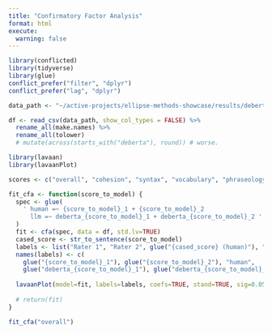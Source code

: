 ```yaml
---
title: "Confirmatory Factor Analysis"
format: html
execute:
  warning: false
---
```


```r
library(conflicted)  
library(tidyverse)
library(glue)
conflict_prefer("filter", "dplyr")
conflict_prefer("lag", "dplyr")
```


```r
data_path <- "~/active-projects/ellipse-methods-showcase/results/deberta-cfa.csv"

df <- read_csv(data_path, show_col_types = FALSE) %>% 
  rename_all(make.names) %>% 
  rename_all(tolower)
  # mutate(across(starts_with("deberta"), round)) # worse.
```


```r
library(lavaan)
library(lavaanPlot)

scores <- c("overall", "cohesion", "syntax", "vocabulary", "phraseology", "grammar", "conventions")

fit_cfa <- function(score_to_model) {
  spec <- glue(
    ' human =~ {score_to_model}_1 + {score_to_model}_2
      llm =~ deberta_{score_to_model}_1 + deberta_{score_to_model}_2 '
  )
  fit <- cfa(spec, data = df, std.lv=TRUE)
  cased_score <- str_to_sentence(score_to_model)
  labels <- list("Rater 1", "Rater 2", glue("{cased_score} (human)"), "DeBERTa 1", "DeBERTa 2", glue("{cased_score} (LLM)"))
  names(labels) <- c(
    glue("{score_to_model}_1"), glue("{score_to_model}_2"), "human",
    glue("deberta_{score_to_model}_1"), glue("deberta_{score_to_model}_2"), "llm")
  
  lavaanPlot(model=fit, labels=labels, coefs=TRUE, stand=TRUE, sig=0.05, covs=TRUE)
  
  # return(fit)
}

fit_cfa("overall")
```
